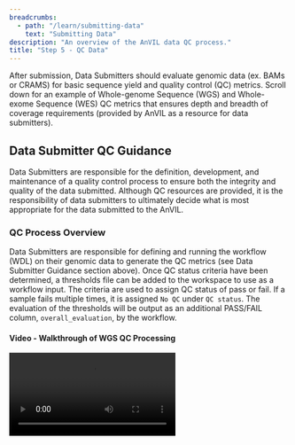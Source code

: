 ```yaml
---
breadcrumbs:
  - path: "/learn/submitting-data"
    text: "Submitting Data"
description: "An overview of the AnVIL data QC process."
title: "Step 5 - QC Data"
---
```


<Alert icon={false} severity="info">
    After submission, Data Submitters should evaluate genomic data (ex. BAMs or CRAMS) for basic sequence yield and quality control (QC) metrics. Scroll down for an example of Whole-genome Sequence (WGS) and Whole-exome Sequence (WES) QC metrics that ensures depth and breadth of coverage requirements (provided by AnVIL as a resource for data submitters).
</Alert>

## Data Submitter QC Guidance

Data Submitters are responsible for the definition, development, and maintenance of a quality control process to ensure both the integrity and quality of the data submitted. Although QC resources are provided, it is the responsibility of data submitters to ultimately decide what is most appropriate for the data submitted to the AnVIL.

### QC Process Overview
Data Submitters are responsible for defining and running the workflow (WDL) on their genomic data to generate the QC metrics (see Data Submitter Guidance section above). Once QC status criteria have been determined, a thresholds file can be added to the workspace to use as a workflow input. The criteria are used to assign QC status of pass or fail. If a sample fails multiple times, it is assigned `No QC` under `QC status`.  The evaluation of the thresholds will be output as an additional PASS/FAIL column, `overall_evaluation`, by the workflow.

#### Video - Walkthrough of WGS QC Processing

<Video src="https://www.youtube.com/embed/WLpnoXySuIw" />


### AnVIL QC Recommendations
- Use a **reproducible workflow** definition, e.g., Workflow Definition Language (WDL) or other definition language(s) supported by the AnVIL platform. Additionally, data submitters could define and document an equivalent reproducible process to generate the QC metrics to be evaluated.

- Use a **data dictionary to share the expectations** for metrics collected, values reported or displayed for evaluation, as well as any evaluation criteria to determine a status, e.g., pass/fail/noqc, for the submitted data.

- **Establish the specific metrics and thresholds for determining the pass/fail criteria** on the dataset.

- The **output of the entire QC process should be compatible** with the AnVIL data repository components such as Terra workspace data tables and/or Data Repository to enable importing QC metrics and statuses in the AnVIL workspaces.

## Example QC Resource

AnVIL Data Processing Working Group has created a genomic evaluation tool for whole genome and exome data. **To collect quality control metrics for genome and exome sequencing data, rdata submitters will run the tool - a workflow written in Workflow Description Language - in a sandbox workspace**.

### QC WDL details
- The WDL includes **multiple software packages** (Picard, VerifyBamID2, Samtools flagstat, bamUtil stats, Rx estimation) organized in a single, efficient tool that is compatible with AnVIL.

- The WDL workflow is publicly available via **GitHub** ([https://github.com/genome/qc-analysis-pipeline/tree/master](https://github.com/genome/qc-analysis-pipeline/tree/master)) and **Dockstore** ([https://dockstore.org/organizations/anvil/collections/qcwgs](https://dockstore.org/organizations/anvil/collections/qcwgs)).

- The AnVIL will accept **edits, commits, issues, and pull requests** in **GitHub**.

- Support and guidance are provided by the AnVIL for data submitters on the use of or adaptation of the existing QC workflow resource.

### QC inputs and outputs

- **QC pass/fail status**
The QC pass/fail status is determined by thresholds for several metrics reported by the workflow.

- **Default WGS thresholds**
Default thresholds are included in the following table: [https://github.com/genome/qc-analysis-pipeline/blob/master/threshold_files/anvil_wgs_thresholds.tsv](https://github.com/genome/qc-analysis-pipeline/blob/master/threshold_files/anvil_wgs_thresholds.tsv).

- **Additional QC metrics (can be output with threshold values)**
See [https://github.com/genome/qc-analysis-pipeline/blob/master/docs/thresholds.md](https://github.com/genome/qc-analysis-pipeline/blob/master/docs/thresholds.md).

- **Example (WGS) WDL inputs**
See [https://github.com/genome/qc-analysis-pipeline/blob/master/SingleSampleQc.json](https://github.com/genome/qc-analysis-pipeline/blob/master/SingleSampleQc.json)

- **Example (WES) WDL inputs**
See [https://github.com/genome/qc-analysis-pipeline/blob/master/SingleSampleQc.exome.json](https://github.com/genome/qc-analysis-pipeline/blob/master/SingleSampleQc.exome.json) for an example for exome. Note that currently, there is no publicly available NA12878 WES BAM or CRAM and no default thresholds defined for WES.


### Example QC Metrics
#### QC processing results table

Below are the current output, files, and discrete values generated by the workflow in a `qc_results_sample` data table: [https://github.com/genome/qc-analysis-pipeline/blob/master/docs/outputs.md](https://github.com/genome/qc-analysis-pipeline/blob/master/docs/outputs.md)


| Metric Name                 | Metric Description                  | Pass threshold  | Purpose                    | Source Tool                              |
|:----------------------------|:------------------------------------|:----------------|:---------------------------|:-----------------------------------------|
| `qc_results_sample_id`      | Sample ID                           | NA              | Identify sample            | NA                                       |
| `cram`                      | Cram google path                    | NA              | Locate file                | NA                                       |
| `FREEMIX`                   | FREEMIX                             | < 0.01          | Sample contamination       | VerifyBamID2                             |
| `MEAN_COVERAGE`             | Haploid Coverage                    | ≥ 30            | Coverage depth             | Picard CollectWgs Metrics                |
| `MEDIAN_ABSOLUTE_DEVIATION` | Library insert size mad             | NA              | Batch characteristics      | Picard CollectInsertSize Metrics         |
| `MEDIAN_INSERT_SIZE`        | Library insert size median          | NA              | Batch characteristics      | Picard CollectInsertSize Metrics         |
| `PCT_10X`                   | % coverage at 10X                   | > 0.95          | Coverage breadth           | Picard CollectWgs Metrics                |
| `PCT_20X`                   | % coverage at 20X                   | > 0.90          | Coverage breadth           | Picard CollectWgs Metrics                |
| `PCT_30X`                   | % coverage at 30X                   | NA              | Additional metadata        | Picard CollectWgs Metrics                |
| `PCT_CHIMERAS (PAIR)`       | % Chimeras                          | < 0.05          | Variant detection          | Picard CollectAlignmentSummary Metrics   |
| `Percent_duplication`       | % duplication                       |                 |                            |                                          |
| `Q20_BASES`                 | Total bases with Q20 or higher      | ≥ 86x109        | Sequence quality           | Picard CollectQualityYield Metrics       |
| `qc_status`                 | Reported status at the sample level | Pass/Fail/No QC | Overall quality assessment |                                          |
| `read1_pf_mismatch_rate`    | Read1 base mismatch rate            | < 0.05          | Sequence quality           | Picard Collect Alignment Summary Metrics |
| `read2_pf_mismatch_rate`    | Read2 base mismatch rate            | < 0.05          | Sequence quality           | Picard Collect Alignment Summary Metrics |


### Post QC Processing to AnVIL Workspaces

The output from the QC aggregator is a QC summary results TSV file. Data submitters will pass off the QC summary results file to the AnVIL ingestion team. The AnVIL team will push the QC summary results to the workspaces, which will contain the QC status, including those that fail QC or have no QC. The example below is the QC results table in the 1000 Genomes workspace.

#### Sample QC Results Table

<Figure
  alt="QC Results."
  caption="QC results in a 1000 Genomes workspace"
  src="/consortia/learn/data-submitters/qc-results.png"
/>
